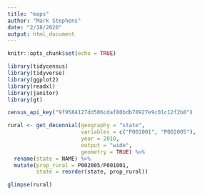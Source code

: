```yaml
---
title: "maps"
author: "Mark Stephens"
date: "2/18/2020"
output: html_document
---
```


```r
knitr::opts_chunk$set(echo = TRUE)
```

```r
library(tidycensus)
library(tidyverse)
library(ggplot2)
library(readxl)
library(janitor)
library(gt)

census_api_key("9f9584127dd506cdaf80bdb78927e9c01c12f2b8")

```


```r
rural <- get_decennial(geography = "state",
                       variables = c("P001001", "P002005"),
                       year = 2010,
                       output = "wide",
                       geometry = TRUE) %>%
  rename(state = NAME) %>%
  mutate(prop_rural = P002005/P001001,
         state = reorder(state, prop_rural))

glimpse(rural)
```

